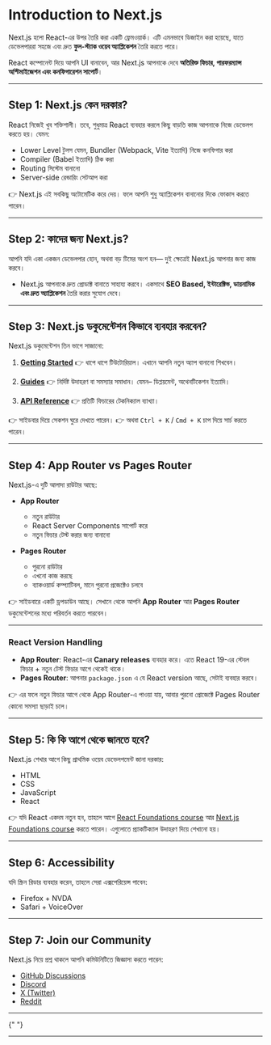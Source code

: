 # Introduction to Next.js

Next.js হলো React-এর উপর তৈরি করা একটি ফ্রেমওয়ার্ক।
এটি এমনভাবে ডিজাইন করা হয়েছে, যাতে ডেভেলপাররা সহজে এবং দ্রুত **ফুল-স্ট্যাক ওয়েব অ্যাপ্লিকেশন** তৈরি করতে পারে।

React কম্পোনেন্ট দিয়ে আপনি UI বানাবেন, আর Next.js আপনাকে দেবে **অতিরিক্ত ফিচার, পারফরম্যান্স অপ্টিমাইজেশন এবং কনফিগারেশন সাপোর্ট**।

---

<AudioPlayer
  src="/audios/introduction-to-nextjs.wav"
  title="Introduction to Next.js"
/>

## Step 1: Next.js কেন দরকার?

React নিজেই খুব শক্তিশালী। তবে, শুধুমাত্র React ব্যবহার করলে কিছু বাড়তি কাজ আপনাকে নিজে ডেভেলপ করতে হয়। যেমন:

- Lower Level টুলস যেমন, Bundler (Webpack, Vite ইত্যাদি) নিজে কনফিগার করা
- Compiler (Babel ইত্যাদি) ঠিক করা
- Routing সিস্টেম বানানো
- Server-side রেন্ডারিং সেটআপ করা

👉 Next.js এই সবকিছু অটোমেটিক করে দেয়। ফলে আপনি শুধু অ্যাপ্লিকেশন বানানোর দিকে ফোকাস করতে পারেন।

---

## Step 2: কাদের জন্য Next.js?

আপনি যদি একা একজন ডেভেলপার হোন, অথবা বড় টিমের অংশ হন—
দুই ক্ষেত্রেই Next.js আপনার জন্য কাজ করবে।

- Next.js আপনাকে দ্রুত প্রোডাক্ট বানাতে সাহায্য করবে। একসাথে **SEO Based, ইন্টারেক্টিভ, ডায়নামিক এবং দ্রুত অ্যাপ্লিকেশন** তৈরি করার সুযোগ দেবে।

---

## Step 3: Next.js ডকুমেন্টেশন কিভাবে ব্যবহার করবেন?

Next.js ডকুমেন্টেশন তিন ভাগে সাজানো:

1. **[Getting Started](/docs/app/getting-started)**
   👉 ধাপে ধাপে টিউটোরিয়াল। এখানে আপনি নতুন অ্যাপ বানানো শিখবেন।

2. **[Guides](/docs/app/guides)**
   👉 নির্দিষ্ট উদাহরণ বা সমস্যার সমাধান। যেমন– ডিপ্লয়মেন্ট, অথেনটিকেশন ইত্যাদি।

3. **[API Reference](/docs/app/api-reference)**
   👉 প্রতিটি ফিচারের টেকনিক্যাল ব্যাখ্যা।

👉 সাইডবার দিয়ে সেকশন ঘুরে দেখতে পারেন।
👉 অথবা `Ctrl + K` / `Cmd + K` চাপ দিয়ে সার্চ করতে পারেন।

---

## Step 4: App Router vs Pages Router

Next.js-এ দুটি আলাদা রাউটার আছে:

- **App Router**

  - নতুন রাউটার
  - React Server Components সাপোর্ট করে
  - নতুন ফিচার টেস্ট করার জন্য বানানো

- **Pages Router**

  - পুরনো রাউটার
  - এখনো কাজ করছে
  - ব্যাকওয়ার্ড কম্প্যাটিবল, মানে পুরনো প্রজেক্টেও চলবে

👉 সাইডবারে একটি ড্রপডাউন আছে। সেখানে থেকে আপনি **App Router** আর **Pages Router** ডকুমেন্টেশনের মধ্যে পরিবর্তন করতে পারবেন।

---

### React Version Handling

- **App Router**: React-এর **Canary releases** ব্যবহার করে। এতে React 19-এর স্টেবল ফিচার + নতুন টেস্ট ফিচার আগে থেকেই থাকে।
- **Pages Router**: আপনার `package.json` এ যে React version আছে, সেটাই ব্যবহার করবে।

👉 এর ফলে নতুন ফিচার আগে থেকে App Router-এ পাওয়া যায়, আবার পুরনো প্রোজেক্টে Pages Router কোনো সমস্যা ছাড়াই চলে।

---

## Step 5: কি কি আগে থেকে জানতে হবে?

Next.js শেখার আগে কিছু প্রাথমিক ওয়েব ডেভেলপমেন্ট জানা দরকার:

- HTML
- CSS
- JavaScript
- React

👉 যদি React একদম নতুন হন, তাহলে আগে [React Foundations course](/learn/react-foundations) আর [Next.js Foundations course](/learn/dashboard-app) করতে পারেন।
এগুলোতে প্র্যাকটিক্যাল উদাহরণ দিয়ে শেখানো হয়।

---

## Step 6: Accessibility

যদি স্ক্রিন রিডার ব্যবহার করেন, তাহলে সেরা এক্সপেরিয়েন্স পাবেন:

- Firefox + NVDA
- Safari + VoiceOver

---

## Step 7: Join our Community

Next.js নিয়ে প্রশ্ন থাকলে আপনি কমিউনিটিতে জিজ্ঞাসা করতে পারেন:

- [GitHub Discussions](https://github.com/vercel/next.js/discussions)
- [Discord](https://discord.com/invite/bUG2bvbtHy)
- [X (Twitter)](https://x.com/nextjs)
- [Reddit](https://www.reddit.com/r/nextjs)

---

<Donate />{" "}

---

<GiscusComments
  repo="codedbyMojnu/react-bangla-tutorial"
  repoId="R_kgDOLDE87Q"
  category="General"
  categoryId="DIC_kwDOLDE87c4CtCIY"
  mapping="pathname"
  inputPosition="top"
  theme="preferred_color_scheme"
  lang="en"
/>
